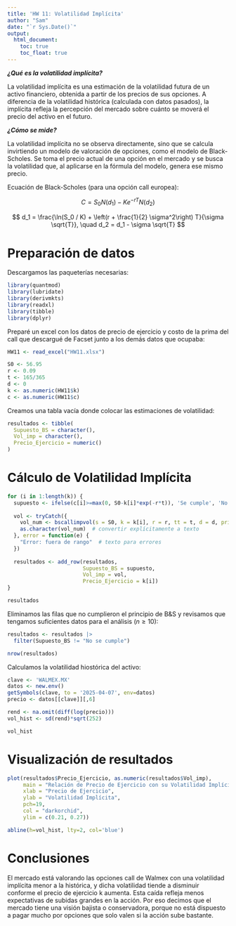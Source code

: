 ```yaml
---
title: 'HW 11: Volatilidad Implícita'
author: "Sam"
date: "`r Sys.Date()`"
output: 
  html_document:
    toc: true
    toc_float: true
---
```


***¿Qué es la volatilidad implícita?***

La volatilidad implícita es una estimación de la volatilidad futura de un activo financiero, obtenida a partir de los precios de sus opciones. A diferencia de la volatilidad histórica (calculada con datos pasados), la implícita refleja la percepción del mercado sobre cuánto se moverá el precio del activo en el futuro.

***¿Cómo se mide?***

La volatilidad implícita no se observa directamente, sino que se calcula invirtiendo un modelo de valoración de opciones, como el modelo de Black-Scholes. Se toma el precio actual de una opción en el mercado y se busca la volatilidad que, al aplicarse en la fórmula del modelo, genera ese mismo precio.

Ecuación de Black-Scholes (para una opción call europea):

$$
C = S_0 N(d_1) - K e^{-rT} N(d_2)
$$

$$
d_1 = \frac{\ln(S_0 / K) + \left(r + \frac{1}{2} \sigma^2\right) T}{\sigma \sqrt{T}}, \quad
d_2 = d_1 - \sigma \sqrt{T}
$$

# Preparación de datos

Descargamos las paqueterías necesarias:

```r
library(quantmod)
library(lubridate)
library(derivmkts)
library(readxl)
library(tibble)
library(dplyr)
```

Preparé un excel con los datos de precio de ejercicio y costo de la prima del call que descargué de Facset junto a los demás datos que ocupaba:

```r
HW11 <- read_excel("HW11.xlsx")

S0 <- 56.95
r <- 0.09
t <- 165/365
d <- 0
k <- as.numeric(HW11$k)
c <- as.numeric(HW11$c)
```

Creamos una tabla vacía donde colocar las estimaciones de volatilidad:

```r
resultados <- tibble(
  Supuesto_BS = character(),
  Vol_imp = character(),
  Precio_Ejercicio = numeric()
)
```

# Cálculo de Volatilidad Implícita

```r
for (i in 1:length(k)) {
  supuesto <- ifelse(c[i]>=max(0, S0-k[i]*exp(-r*t)), 'Se cumple', 'No se cumple')
  
  vol <- tryCatch({
    vol_num <- bscallimpvol(s = S0, k = k[i], r = r, tt = t, d = d, price = c[i])
    as.character(vol_num)  # convertir explícitamente a texto
  }, error = function(e) {
    "Error: fuera de rango"  # texto para errores
  })
  
  resultados <- add_row(resultados, 
                        Supuesto_BS = supuesto, 
                        Vol_imp = vol,
                        Precio_Ejercicio = k[i])
}

resultados
```

Eliminamos las filas que no cumplieron el principio de B&S y revisamos que tengamos suficientes datos para el análisis ($n\geq 10$):

```r
resultados <- resultados |> 
  filter(Supuesto_BS != "No se cumple")

nrow(resultados)
```

Calculamos la volatilidad hiostórica del activo:

```r
clave <- 'WALMEX.MX'
datos <- new.env()
getSymbols(clave, to = '2025-04-07', env=datos)
precio <- datos[[clave]][,6]

rend <- na.omit(diff(log(precio)))
vol_hist <- sd(rend)*sqrt(252)

vol_hist
```

# Visualización de resultados

```r
plot(resultados$Precio_Ejercicio, as.numeric(resultados$Vol_imp), 
     main = "Relación de Precio de Ejercicio con su Volatilidad Implícita",
     xlab = "Precio de Ejercicio", 
     ylab = "Volatilidad Implícita", 
     pch=19, 
     col = "darkorchid", 
     ylim = c(0.21, 0.27))

abline(h=vol_hist, lty=2, col='blue')
```

# Conclusiones

El mercado está valorando las opciones call de Walmex con una volatilidad implícita menor a la histórica, y dicha volatilidad tiende a disminuir conforme el precio de ejercicio k aumenta. Esta caída refleja menos expectativas de subidas grandes en la acción. Por eso decimos que el mercado tiene una visión bajista o conservadora, porque no está dispuesto a pagar mucho por opciones que solo valen si la acción sube bastante.
